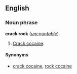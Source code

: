 ==English==
===Noun phrase===
'''crack rock''' (''[[uncountable]]'')

#[[Crack cocaine]].

====Synonyms====
*[[crack cocaine]], [[rock cocaine]]